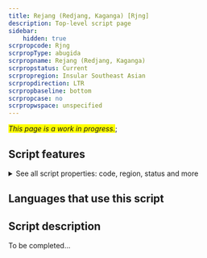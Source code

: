 ```yaml
---
title: Rejang (Redjang, Kaganga) [Rjng]
description: Top-level script page
sidebar:
    hidden: true
scrpropcode: Rjng
scrpropType: abugida
scrpropname: Rejang (Redjang, Kaganga)
scrpropstatus: Current
scrpropregion: Insular Southeast Asian
scrpropdirection: LTR
scrpropbaseline: bottom
scrpropcase: no
scrpropwspace: unspecified
---
```


<span style='background-color:yellow'>_This page is a work in progress._</span>;


## Script features

<details>
<summary> See all script properties: code, region, status and more</summary>
<ScriptInfo />
</details>

## Languages that use this script

<WsList script='Rjng' wsMax='5' />

## Script description

To be completed...

